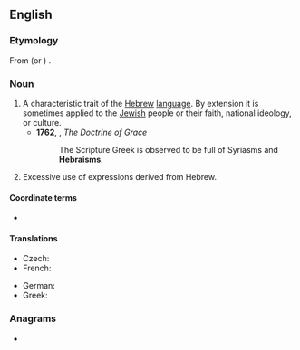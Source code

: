==English==

===Etymology===
From {{etyl|la|en}} {{m|la|hebraeus}} (or {{etyl|grc|en}} {{m|grc|Ἑβραῖος}}) {{suffix|en||ism}}.

===Noun===
{{en-noun|-}}

# A characteristic trait of the [[Hebrew]] [[language]]. By extension it is sometimes applied to the [[Jewish]] people or their faith, national ideology, or culture.
#* '''1762''', {{w|William Warburton}}, ''The Doctrine of Grace''
#*: The Scripture Greek is observed to be full of Syriasms and '''Hebraisms'''.
# {{lb|en|rhetoric}} Excessive use of expressions derived from Hebrew.

====Coordinate terms====
* {{list:foreignisms/en}}

====Translations====
{{checktrans-top}}
* Czech: {{t|cs|hebraismus|m}}
* French: {{t+|fr|hébraïsme|m}}
{{trans-mid}}
* German: {{t+|de|Hebraismus|m}}
* Greek: {{t+|el|εβραϊσμός}}
{{trans-bottom}}

===Anagrams===
* {{anagrams|en|a=abehimrs|Ebrahims}}